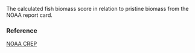 The calculated fish biomass score in relation to pristine biomass from the NOAA report card.

### Reference

[NOAA CREP](NA)
